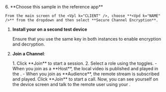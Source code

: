 
<PlatformWrapper platform="unity">

<TestHeader />
6. **Choose this sample in the reference app**

    From the main screen of the <Vpl k="CLIENT" />, choose **<Vpd k="NAME" />** from the dropdown and then select **Secure Channel Encryption**.

1. **Install your <Vpl k="CLIENT" /> on a second test device**

    Ensure that you use the same key in both instances to enable encryption and decryption.

1. **Join a Channel**:

    <ProductWrapper product="{['interactive-live-streaming', 'broadcast-streaming']}">
    1. Click **Join** to start a session.
    2. Select a role using the toggles.
        - When you join as a **Host**, the local video is published and played in the <Vpl k="CLIENT"/>.
        - When you join as **Audience**, the remote stream is subscribed and played.
    </ProductWrapper>

    <ProductWrapper product="video-calling">
    Click **Join** to start a call. Now, you can see yourself on the device screen and talk to the remote user using your <Vpl k="CLIENT"/>.
    </ProductWrapper>

</PlatformWrapper>
